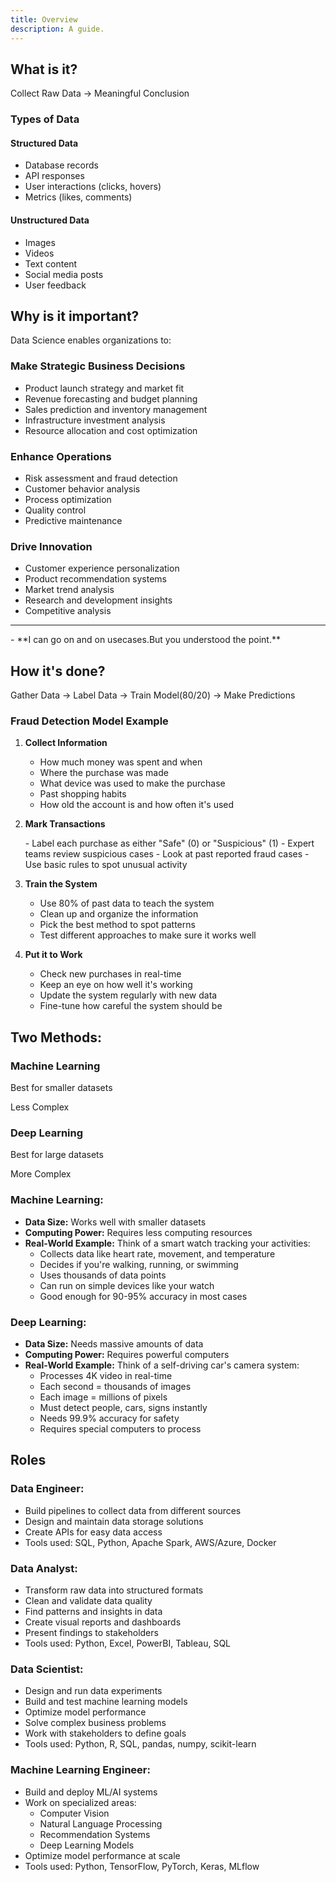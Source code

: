 ```yaml
---
title: Overview
description: A guide.
---
```


## What is it?

<div class="bold-frame">
    Collect Raw Data → Meaningful Conclusion
</div>

### Types of Data

#### Structured Data
- Database records
- API responses
- User interactions (clicks, hovers)
- Metrics (likes, comments)

#### Unstructured Data
- Images
- Videos
- Text content
- Social media posts
- User feedback


## Why is it important?

Data Science enables organizations to:

### Make Strategic Business Decisions
- Product launch strategy and market fit
- Revenue forecasting and budget planning
- Sales prediction and inventory management
- Infrastructure investment analysis
- Resource allocation and cost optimization

### Enhance Operations
- Risk assessment and fraud detection
- Customer behavior analysis
- Process optimization
- Quality control
- Predictive maintenance

### Drive Innovation
- Customer experience personalization
- Product recommendation systems
- Market trend analysis
- Research and development insights
- Competitive analysis
---
<div class="text-white">
    - **I can go on and on usecases.But you understood the point.**
</div>

## How it's done?

<div class="bold-frame">
    Gather Data → Label Data → Train Model(80/20) → Make Predictions
</div>


### Fraud Detection Model Example

1. **Collect Information**
   - How much money was spent and when
   - Where the purchase was made
   - What device was used to make the purchase
   - Past shopping habits
   - How old the account is and how often it's used

2. **Mark Transactions**
   <div class="text-green-500">
   - Label each purchase as either "Safe" (0) or "Suspicious" (1)
   - Expert teams review suspicious cases
   - Look at past reported fraud cases
   - Use basic rules to spot unusual activity
   </div>

3. **Train the System**
   - Use 80% of past data to teach the system
   - Clean up and organize the information
   - Pick the best method to spot patterns
   - Test different approaches to make sure it works well

4. **Put it to Work**
   - Check new purchases in real-time
   - Keep an eye on how well it's working
   - Update the system regularly with new data
   - Fine-tune how careful the system should be


## Two Methods:

<div class="flex space-x-4">
  <div class="basis-1/2 p-4 rounded-md shadow-md text-center border-2 border-orange-500 hover:shadow-lg transition-shadow">
    <h3 class="text-xl font-semibold mb-2">Machine Learning</h3>
    <p class="text-sm text-gray-400">Best for smaller datasets</p>
    <div class="mt-2">
      <span class="inline-block bg-orange-100 text-orange-800 text-xs px-2 py-1 rounded">Less Complex</span>
    </div>
  </div>
  <div class="basis-1/2 p-4 rounded-md shadow-md text-center border-2 border-orange-500 hover:shadow-lg transition-shadow">
    <h3 class="text-xl font-semibold mb-2">Deep Learning</h3>
    <p class="text-sm text-gray-400">Best for large datasets</p>
    <div class="mt-2">
      <span class="inline-block bg-orange-100 text-orange-800 text-xs px-2 py-1 rounded">More Complex</span>
    </div>
  </div>
</div>


### Machine Learning:

- **Data Size:** Works well with smaller datasets
- **Computing Power:** Requires less computing resources
- **Real-World Example:** 
  Think of a smart watch tracking your activities:
  - Collects data like heart rate, movement, and temperature
  - Decides if you're walking, running, or swimming
  - Uses thousands of data points
  - Can run on simple devices like your watch
  - Good enough for 90-95% accuracy in most cases


### Deep Learning:

- **Data Size:** Needs massive amounts of data
- **Computing Power:** Requires powerful computers
- **Real-World Example:**
  Think of a self-driving car's camera system:
  - Processes 4K video in real-time
  - Each second = thousands of images
  - Each image = millions of pixels
  - Must detect people, cars, signs instantly
  - Needs 99.9% accuracy for safety
  - Requires special computers to process


## Roles

### Data Engineer:
- Build pipelines to collect data from different sources
- Design and maintain data storage solutions
- Create APIs for easy data access
- Tools used: SQL, Python, Apache Spark, AWS/Azure, Docker

### Data Analyst:
- Transform raw data into structured formats
- Clean and validate data quality
- Find patterns and insights in data
- Create visual reports and dashboards
- Present findings to stakeholders
- Tools used: Python, Excel, PowerBI, Tableau, SQL

### Data Scientist:
- Design and run data experiments
- Build and test machine learning models
- Optimize model performance
- Solve complex business problems
- Work with stakeholders to define goals
- Tools used: Python, R, SQL, pandas, numpy, scikit-learn

### Machine Learning Engineer:
- Build and deploy ML/AI systems
- Work on specialized areas:
  - Computer Vision
  - Natural Language Processing
  - Recommendation Systems
  - Deep Learning Models
- Optimize model performance at scale
- Tools used: Python, TensorFlow, PyTorch, Keras, MLflow